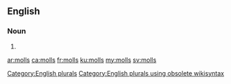 ==English==

===Noun===
{{head|en}}

# {{plural of|moll}}

[[Category:English plurals]][[Category:English plurals using obsolete wikisyntax]]

[[ar:molls]]
[[ca:molls]]
[[fr:molls]]
[[ku:molls]]
[[my:molls]]
[[sv:molls]]